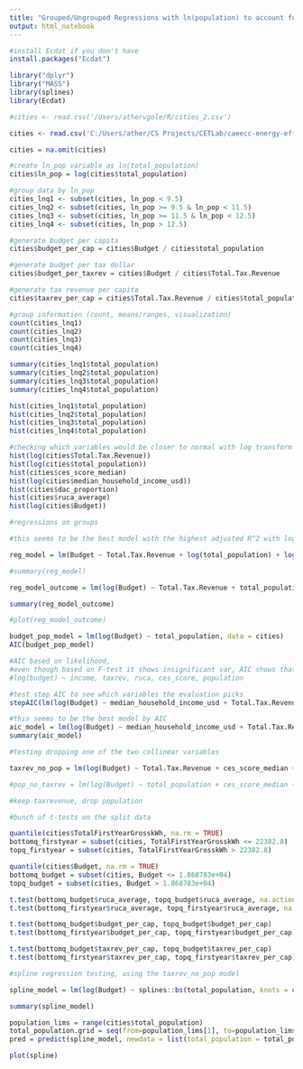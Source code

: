 ```yaml
---
title: "Grouped/Ungrouped Regressions with ln(population) to account for skew"
output: html_notebook
---
```


```r
#install Ecdat if you don't have
install.packages("Ecdat")
```

```r
library("dplyr")
library("MASS")
library(splines)
library(Ecdat)
```


```r

#cities <- read.csv('/Users/athervgole/R/cities_2.csv')

cities <- read.csv('C:/Users/ather/CS Projects/CETLab/caeecc-energy-efficiency/cities_2.csv')

cities = na.omit(cities)
```

```r
#create ln_pop variable as ln(total_population)
cities$ln_pop = log(cities$total_population)

#group data by ln_pop
cities_lnq1 <- subset(cities, ln_pop < 9.5)
cities_lnq2 <- subset(cities, ln_pop >= 9.5 & ln_pop < 11.5)
cities_lnq3 <- subset(cities, ln_pop >= 11.5 & ln_pop < 12.5)
cities_lnq4 <- subset(cities, ln_pop > 12.5)

#generate budget per capita
cities$budget_per_cap = cities$Budget / cities$total_population

#generate budget per tax dollar
cities$budget_per_taxrev = cities$Budget / cities$Total.Tax.Revenue

#generate tax revenue per capita
cities$taxrev_per_cap = cities$Total.Tax.Revenue / cities$total_population

```


```r
#group information (count, means/ranges, visualization)
count(cities_lnq1)
count(cities_lnq2)
count(cities_lnq3)
count(cities_lnq4)

summary(cities_lnq1$total_population)
summary(cities_lnq2$total_population)
summary(cities_lnq3$total_population)
summary(cities_lnq4$total_population)

hist(cities_lnq1$total_population)
hist(cities_lnq2$total_population)
hist(cities_lnq3$total_population)
hist(cities_lnq4$total_population)
```

```r
#checking which variables would be closer to normal with log transform VST
hist(log(cities$Total.Tax.Revenue))
hist(log(cities$total_population))
hist(cities$ces_score_median)
hist(log(cities$median_household_income_usd))
hist(cities$dac_proportion)
hist(cities$ruca_average)
hist(log(cities$Budget))
```

```r
#regressions on groups

#this seems to be the best model with the highest adjusted R^2 with log transformations

reg_model = lm(Budget ~ Total.Tax.Revenue + log(total_population) + log(ces_score_median) + log(median_household_income_usd) + dac_proportion + log(ruca_average), data = cities)

#summary(reg_model)

reg_model_outcome = lm(log(Budget) ~ Total.Tax.Revenue + total_population + ces_score_median + median_household_income_usd + ruca_average, data = cities)

summary(reg_model_outcome)

#plot(reg_model_outcome)
```

```r
budget_pop_model = lm(log(Budget) ~ total_population, data = cities)
AIC(budget_pop_model)

#AIC based on likelihood,
#even though based on F-test it shows insignificant var, AIC shows that the larger model is significant
#log(budget) ~ income, taxrev, ruca, ces_score, population

#test step AIC to see which variables the evaluation picks
stepAIC(lm(log(Budget) ~ median_household_income_usd + Total.Tax.Revenue + ruca_average + ces_score_median + total_population + dac_proportion, data = cities))

#this seems to be the best model by AIC
aic_model = lm(log(Budget) ~ median_household_income_usd + Total.Tax.Revenue + ruca_average + ces_score_median + total_population, data = cities)
summary(aic_model)


```

```r
#testing dropping one of the two collinear variables

taxrev_no_pop = lm(log(Budget) ~ Total.Tax.Revenue + ces_score_median + median_household_income_usd + ruca_average, data = cities)

#pop_no_taxrev = lm(log(Budget) ~ total_population + ces_score_median + median_household_income_usd + ruca_average, data = cities)

#keep taxrevenue, drop population

```


```r

#bunch of t-tests on the split data

quantile(cities$TotalFirstYearGrosskWh, na.rm = TRUE)
bottomq_firstyear = subset(cities, TotalFirstYearGrosskWh <= 22382.8)
topq_firstyear = subset(cities, TotalFirstYearGrosskWh > 22382.8)

quantile(cities$Budget, na.rm = TRUE)
bottomq_budget = subset(cities, Budget <= 1.868783e+04)
topq_budget = subset(cities, Budget > 1.868783e+04)

t.test(bottomq_budget$ruca_average, topq_budget$ruca_average, na.action = na.omit)
t.test(bottomq_firstyear$ruca_average, topq_firstyear$ruca_average, na.action = na.omit)

t.test(bottomq_budget$budget_per_cap, topq_budget$budget_per_cap)
t.test(bottomq_firstyear$budget_per_cap, topq_firstyear$budget_per_cap)

t.test(bottomq_budget$taxrev_per_cap, topq_budget$taxrev_per_cap)
t.test(bottomq_firstyear$taxrev_per_cap, topq_firstyear$taxrev_per_cap)

```

```r
#spline regression testing, using the taxrev_no_pop model

spline_model = lm(log(Budget) ~ splines::bs(total_population, knots = c(8746, 24958, 68146)) + Total.Tax.Revenue + ces_score_median + median_household_income_usd + ruca_average, data = cities)

summary(spline_model)

population_lims = range(cities$total_population)
total_population.grid = seq(from=population_lims[1], to=population_lims[2])
pred = predict(spline_model, newdata = list(total_population = total_population.grid), se=T)

```

```r
plot(spline)
```

